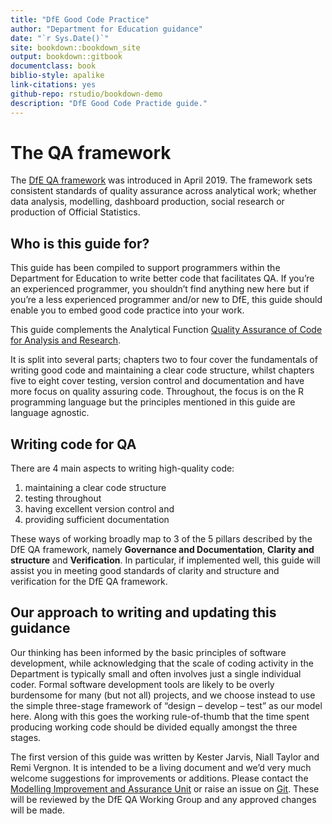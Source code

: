 ```yaml
---
title: "DfE Good Code Practice"
author: "Department for Education guidance"
date: "`r Sys.Date()`"
site: bookdown::bookdown_site
output: bookdown::gitbook
documentclass: book
biblio-style: apalike
link-citations: yes
github-repo: rstudio/bookdown-demo
description: "DfE Good Code Practide guide."
---
```


# The QA framework
The [DfE QA framework](https://assets.publishing.service.gov.uk/government/uploads/system/uploads/attachment_data/file/878616/Principles_of_QA_for_analysis.pdf) was introduced in April 2019.
The framework sets consistent standards of quality assurance across analytical work; whether data analysis, modelling, dashboard production, social research or production of Official Statistics. 

## Who is this guide for?
This guide has been compiled to support programmers within the Department for Education to write better code that facilitates QA.  If you're an experienced programmer, you shouldn't find anything new here but if you're a less experienced programmer and/or new to DfE, this guide should enable you to embed good code practice into your work.

This guide complements the Analytical Function [Quality Assurance of Code for Analysis and Research](https://best-practice-and-impact.github.io/qa-of-code-guidance).

It is split into several parts; chapters two to four cover the fundamentals of writing good code and maintaining a clear code structure, whilst chapters five to eight cover testing, version control and documentation and have more focus on quality assuring code.  Throughout, the focus is on the R programming language but the principles mentioned in this guide are language agnostic.

## Writing code for QA

There are 4 main aspects to writing high-quality code: 

1. maintaining a clear code structure
2. testing throughout
3. having excellent version control and 
4. providing sufficient documentation

These ways of working broadly map to 3 of the 5 pillars described by the DfE QA framework, namely **Governance and Documentation**, **Clarity and structure** and **Verification**.  In particular, if implemented well, this guide will assist you in meeting good standards of clarity and structure and verification for the DfE QA framework.

## Our approach to writing and updating this guidance

Our thinking has been informed by the basic principles of software development, while acknowledging that the scale of coding activity in the Department is typically small and often involves just a single individual coder. Formal software development tools are likely to be overly burdensome for many (but not all) projects, and we choose instead to use the simple three-stage framework of “design – develop – test” as our model here. Along with this goes the working rule-of-thumb that the time spent producing working code should be divided equally amongst the three stages.

The first version of this guide was written by Kester Jarvis, Niall Taylor and Remi Vergnon.  It is intended to be a living document and we'd very much welcome suggestions for improvements or additions.  Please contact the [Modelling Improvement and Assurance Unit](mailto:modellingandqa@Educationgovuk.onmicrosoft.com?subject=Good%20coding%20practice) or raise an issue on [Git](https://github.com/dfe-analytical-services/good-code-practice). These will be reviewed by the DfE QA Working Group and any approved changes will be made.





